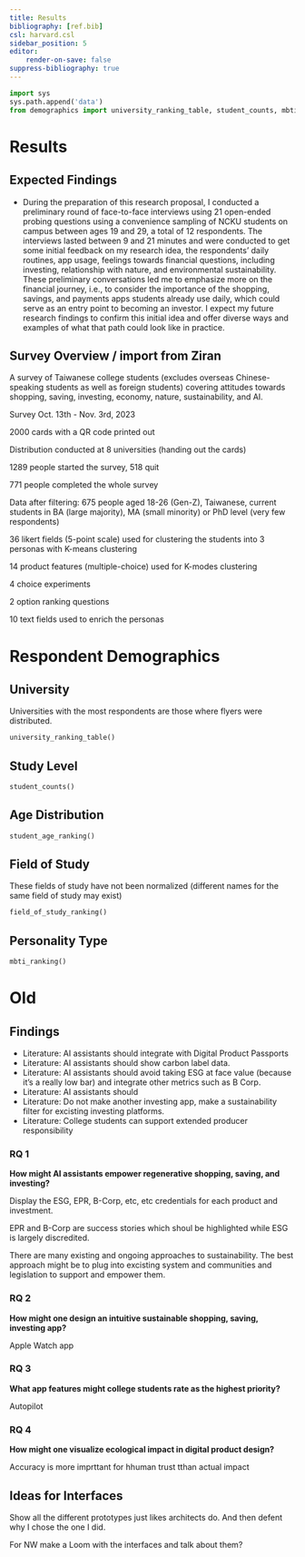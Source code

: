 ```yaml
---
title: Results
bibliography: [ref.bib]
csl: harvard.csl
sidebar_position: 5
editor:
    render-on-save: false
suppress-bibliography: true
---
```


```python
import sys
sys.path.append('data')
from demographics import university_ranking_table, student_counts, mbti_ranking, field_of_study_ranking, student_age_ranking
```

# Results

## Expected Findings

-   During the preparation of this research proposal, I conducted a preliminary round of face-to-face interviews using 21 open-ended probing questions using a convenience sampling of NCKU students on campus between ages 19 and 29, a total of 12 respondents. The interviews lasted between 9 and 21 minutes and were conducted to get some initial feedback on my research idea, the respondents' daily routines, app usage, feelings towards financial questions, including investing, relationship with nature, and environmental sustainability. These preliminary conversations led me to emphasize more on the financial journey, i.e., to consider the importance of the shopping, savings, and payments apps students already use daily, which could serve as an entry point to becoming an investor. I expect my future research findings to confirm this initial idea and offer diverse ways and examples of what that path could look like in practice.

## Survey Overview / import from Ziran

A survey of Taiwanese college students (excludes overseas Chinese-speaking students as well as foreign students) covering attitudes towards shopping, saving, investing, economy, nature, sustainability, and AI.

Survey Oct. 13th - Nov. 3rd, 2023

2000 cards with a QR code printed out

Distribution conducted at 8 universities (handing out the cards)

1289 people started the survey, 518 quit

771 people completed the whole survey

Data after filtering: 675 people aged 18-26 (Gen-Z), Taiwanese, current students in BA (large majority), MA (small minority) or PhD level (very few respondents)

36 likert fields (5-point scale) used for clustering the students into 3 personas with K-means clustering

14 product features (multiple-choice) used for K-modes clustering

4 choice experiments

2 option ranking questions

10 text fields used to enrich the personas

# Respondent Demographics

## University
Universities with the most respondents are those where flyers were distributed.

```python
university_ranking_table()
```

## Study Level

```python
student_counts()
```

## Age Distribution
```python
student_age_ranking()
```
 
## Field of Study
These fields of study have not been normalized (different names for the same field of study may exist)

```python
field_of_study_ranking()
```

## Personality Type
```python
mbti_ranking()
```

# Old

## Findings

-   Literature: AI assistants should integrate with Digital Product Passports
-   Literature: AI assistants should show carbon label data.
-   Literature: AI assistants should avoid taking ESG at face value (because it's a really low bar) and integrate other metrics such as B Corp.
-   Literature: AI assistants should
-   Literature: Do not make another investing app, make a sustainability filter for excisting investing platforms.
-   Literature: College students can support extended producer responsibility

### RQ 1

**How might AI assistants empower regenerative shopping, saving, and investing?**

Display the ESG, EPR, B-Corp, etc, etc credentials for each product and investment.

EPR and B-Corp are success stories which shoul be highlighted while ESG is largely discredited.

There are many existing and ongoing approaches to sustainability. The best approach might be to plug into excisting system and communities and legislation to support and empower them.

### RQ 2

**How might one design an intuitive sustainable shopping, saving, investing app?**

Apple Watch app

### RQ 3

**What app features might college students rate as the highest priority?**

Autopilot

### RQ 4

**How might one visualize ecological impact in digital product design?**

Accuracy is more imprttant for hhuman trust tthan actual impact

## Ideas for Interfaces

Show all the different prototypes just likes architects do. And then defent why I chose the one I did.

For NW make a Loom with the interfaces and talk about them?